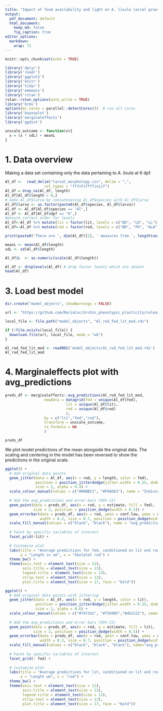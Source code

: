 ```yaml
---
title: "Impact of food availability and light on A. lixula larval growth - data analysis - model visualization"
output:
  pdf_document: default
  html_document:
    keep_md: false
    fig_caption: true
editor_options:
  markdown:
    wrap: 72
---
```



```r
knitr::opts_chunk$set(echo = TRUE)
```

```r
library('dplyr')
library('readr')
library('ggplot2')
library('knitr')
library('tidyr')
library('emmeans')
library('rstan')
rstan::rstan_options(auto_write = TRUE)
library('brms')
options(mc.cores = parallel::detectCores())  # run all cores
library('bayesplot')
library('marginaleffects')
library('ggdist')
```

```r
unscale_outcome <- function(x){
  x = (x * sdL) + meanL
}
```

# 1. Data overview

Making a data set containing only the data pertaining to *A. lixula* at 6
dpf.

```r
Al_df <-  read_delim("larval_morphology.csv", delim = ",",
                  col_types = "fffnfiffffiniif")
Al_df = drop_na(Al_df, length)
Al_df[Al_df$length < 0,]
# make Al_df$larva by concatenating Al_df$species with Al_df$larva 
Al_df$larva <- as.factor(paste0(Al_df$species, Al_df$larva))
Al_df <- Al_df[Al_df$species == "Al",]
Al_df <- Al_df[Al_df$dpf == "6",]
#ensure correct order for levels
Al_df<-Al_df %>% mutate(lit = factor(lit, levels = c("DD", "LD", "LL")))
Al_df<-Al_df %>% mutate(rod = factor(rod, levels = c("BR", "PO", "ALA")))

print(paste0('There are ', dim(Al_df)[1], ' measures from ', length(unique(Al_df$larva)), ' individual larvae.'))
```

```r
meanL <- mean(Al_df$length)
sdL <- sd(Al_df$length)

Al_df$L  <- as.numeric(scale(Al_df$length))

Al_df <- droplevels(Al_df) # drop factor levels which are absent
head(Al_df)
```

# 3. Load best model

```r
dir.create("model_objects", showWarnings = FALSE)

url <- "https://github.com/MariaCoc/Urchin_phenotypic_plasticity/releases/download/v1.0.0/Al_rod_fed_lit_mod.rds"

local_file <- file.path("model_objects", "Al_rod_fed_lit_mod.rds")

if (!file.exists(local_file)) {
  download.file(url, local_file, mode = "wb") 
}

Al_rod_fed_lit_mod <- readRDS('model_objects/Al_rod_fed_lit_mod.rds')
Al_rod_fed_lit_mod
```

# 4. Marginaleffects plot with avg_predictions

```r
preds_df <- marginaleffects::avg_predictions(Al_rod_fed_lit_mod,
                  newdata = datagrid(fed = unique(Al_df$fed),
                            lit = unique(Al_df$lit),
                            rod = unique(Al_df$rod)
                            ),
                  by = c("lit","fed","rod"),
                  transform = unscale_outcome,
                  re_formula = NA
                  )

preds_df
```

We plot model predictions of the mean alongside the original data. The scaling and centering in the model has been reversed to show the predictions in the original scale. 

```r
ggplot() +
  # Add original data points
  geom_jitter(data = Al_df, aes(x = rod, y = length, color = fed), 
              position = position_jitterdodge(jitter.width = 0.25, dodge.width = 0.5), 
              size = 1, alpha = 0.4) +
  scale_colour_manual(values = c("#00BBC1", "#F86D63"), name = "Individual measures") +
  
  # Add the avg_predictions and error bars (95% CI)
  geom_point(data = preds_df, aes(x = rod, y = estimate, fill = fed),  # Use "response" column
             size = 2, position = position_dodge(width = 0.5)) +
  geom_errorbar(data = preds_df, aes(x = rod, ymin = conf.low, ymax = conf.high, fill = fed),
                width = 0.2, size = 0.7, position = position_dodge(width = 0.5)) + #, position = position_dodge(width = 0.5)) +
  scale_fill_manual(values = c("black", "black"), name = "avg_predictions") +
  
  # Facet by specific variables of interest
  facet_grid(~lit) +
  
  # Customize plot
  labs(title = "Average predictions for fed, conditioned on lit and rod",
       y = "Length in um", x = "Skeletal rod") +
  theme_bw() +
  theme(axis.text = element_text(size = 11), 
        axis.title = element_text(size = 13), 
        legend.title = element_text(size = 13),
        strip.text = element_text(size = 13),
        plot.title = element_text(size = 17, face = "bold"))

```

```r
ggplot() +
  # Add original data points with jittering
  geom_jitter(data = Al_df, aes(x = rod, y = length, color = lit), 
              position = position_jitterdodge(jitter.width = 0.25, dodge.width = 0.5), 
              size = 1, alpha = 0.6) +
  scale_colour_manual(values = c("#7473d1", "#f5b905","#d62222"), name= "Individual measures") +
  
  # Add the avg_predictions and error bars (95% CI)
  geom_point(data = preds_df, aes(x = rod, y = estimate, fill = lit), 
             size = 2, position = position_dodge(width = 0.5)) +
  geom_errorbar(data = preds_df, aes(x = rod, ymin = conf.low, ymax = conf.high, fill=lit), 
                width = 0.2, size = 0.7, position = position_dodge(width = 0.5)) +
  scale_fill_manual(values = c("black", "black", "black"), name="avg_predictions") +
  
  # Facet by specific variables of interest
  facet_grid(~ fed) +
  
  # Customize plot
  labs(title = "Average predictions for lit, conditioned on lit and rod",
       y = "Length um", x = "rod") +
  theme_bw() +
  theme(axis.text = element_text(size = 11), 
        axis.title = element_text(size = 13), 
        legend.title = element_text(size = 13),
        strip.text = element_text(size = 13),
        plot.title = element_text(size = 17, face = "bold"))
```
